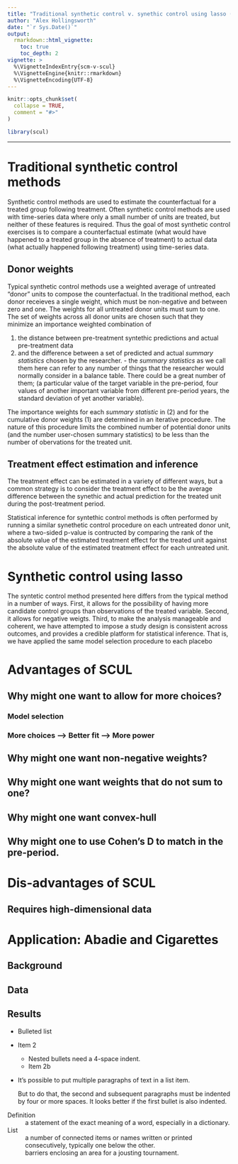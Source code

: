 ```yaml
---
title: "Traditional synthetic control v. synethic control using lasso (SCUL)"
author: "Alex Hollingsworth"
date: "`r Sys.Date()`"
output: 
  rmarkdown::html_vignette:
    toc: true
    toc_depth: 2
vignette: >
  %\VignetteIndexEntry{scm-v-scul}
  %\VignetteEngine{knitr::rmarkdown}
  %\VignetteEncoding{UTF-8}
---
```


```r
knitr::opts_chunk$set(
  collapse = TRUE,
  comment = "#>"
)
```

```r
library(scul)
```

--------

# Traditional synthetic control methods 

Synthetic control methods are used to estimate the counterfactual for a treated group following treatment. 
Often synthetic control methods are used with time-series data where only a small number of units are treated, but neither of these features is required. Thus the goal of most synthetic control exercises is to compare a counterfactual estimate (what would have happened to a treated group in the absence of treatment) to actual data (what actually happened following treatment) using time-series data. 

## Donor weights

Typical synthetic control methods use a weighted average of untreated "donor" units to compose the counterfactual. In the traditional method, each donor receieves a single weight, which must be non-negative and between zero and one. The weights for all untreated donor units must sum to one. The set of weights across all donor units are chosen such that they minimize an importance weighted combination of

  1. the distance between pre-treatment syntethic predictions and actual pre-treatment data
  1. and the difference between a set of predicted and actual *summary statistics* chosen by the researcher. 
    - the *summary statistics* as we call them here can refer to any number of things that the researcher would normally consider in a balance table. There could be a great number of them; (a particular value of the target variable in the pre-period, four values of another important variable from different pre-period years, the standard deviation of yet another variable). 
    
The importance weights for each *summary statistic* in (2) and for the cumulative donor weights (1) are determined in an iterative procedure. The nature of this procedure limits the combined number of potential donor units (and the number user-chosen summary statistics) to be less than the number of obervations for the treated unit. 

  
## Treatment effect estimation and inference

The treatment effect can be estimated in a variety of different ways, but a common strategy is to consider the treatment effect to be the average difference between the synethic and actual prediction for the treated unit during the post-treatment period. 

Statistical inference for syntethic control methods is often performed by running a similar synethetic control procedure on each untreated donor unit, where a two-sided p-value is contructed by comparing the rank of the absolute value of the estimated treatment effect for the treated unit against the absolute value of the estimated treatment effect for each untreated unit. 

# Synthetic control using lasso

The syntetic control method presented here differs from the typical method in a number of ways. 
First, it allows for the possibility of having more candidate control groups than observations of the treated variable. 
Second, it allows for negative weigts. 
Third, to make the analysis manageable and coherent, we have attempted to impose a study design is consistent across outcomes, and provides a credible platform for statistical inference. 
That is, we have applied the same model selection procedure to each placebo 

# Advantages of SCUL

## Why might one want to allow for more choices?

### Model selection

### More choices --> Better fit --> More power

## Why might one want non-negative weights?

## Why might one want weights that do not sum to one?

## Why might one want convex-hull

## Why might one to use Cohen's D to match in the pre-period. 

# Dis-advantages of SCUL

## Requires high-dimensional data


# Application: Abadie and Cigarettes

## Background

## Data

## Results



* Bulleted list
* Item 2
    * Nested bullets need a 4-space indent.
    * Item 2b
    
* It's possible to put multiple paragraphs of text in a list item. 

    But to do that, the second and subsequent paragraphs must be
    indented by four or more spaces. It looks better if the first
    bullet is also indented.
    
Definition
  : a statement of the exact meaning of a word, especially in a dictionary.
  
List 
  : a number of connected items or names written or printed consecutively, 
    typically one below the other. 
  : barriers enclosing an area for a jousting tournament.
